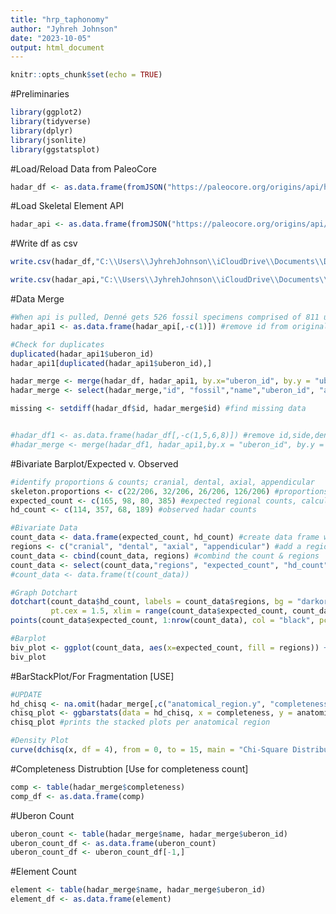 ```yaml
---
title: "hrp_taphonomy"
author: "Jyhreh Johnson"
date: "2023-10-05"
output: html_document
---
```


```r
knitr::opts_chunk$set(echo = TRUE)
```

#Preliminaries
```r
library(ggplot2)
library(tidyverse)
library(dplyr)
library(jsonlite)
library(ggstatsplot)
```

#Load/Reload Data from PaleoCore
```r
hadar_df <- as.data.frame(fromJSON("https://paleocore.org/origins/api/hadarfossilelements/")) #loads in the Hadar fossil elements from paleocore. Make sure to save changes in paleocore before running. 
```

#Load Skeletal Element API
```r
hadar_api <- as.data.frame(fromJSON("https://paleocore.org/origins/api/skeletalelements/")) #loads in the skeletal element api in paleocore.
```

#Write df as csv
```r
write.csv(hadar_df,"C:\\Users\\JyhrehJohnson\\iCloudDrive\\Documents\\Documents\\UT\\masters_thesis\\hadar_df.csv", row.names=FALSE) #write the Hadar data as a csv file to save on computer and load into a spreadsheet. 

write.csv(hadar_api,"C:\\Users\\JyhrehJohnson\\iCloudDrive\\Documents\\Documents\\UT\\masters_thesis\\hadar_api.csv", row.names=FALSE) #write the Hadar api as a csv file to save on computer and load into a spreadsheet.
```

#Data Merge
```r
#When api is pulled, Denné gets 526 fossil specimens comprised of 811 unique skeletal elements
hadar_api1 <- as.data.frame(hadar_api[,-c(1)]) #remove id from original api data frame

#Check for duplicates
duplicated(hadar_api1$uberon_id)
hadar_api1[duplicated(hadar_api1$uberon_id),]

hadar_merge <- merge(hadar_df, hadar_api1, by.x="uberon_id", by.y = "uberon_id", all.x = FALSE, all.y = FALSE) #inner join the hadar df and api data frames
hadar_merge <- select(hadar_merge,"id", "fossil","name","uberon_id", "anatomical_region.y","completeness") #reorder columns

missing <- setdiff(hadar_df$id, hadar_merge$id) #find missing data


#hadar_df1 <- as.data.frame(hadar_df[,-c(1,5,6,8)]) #remove id,side,dental,preserved part from original hadar data frame #Deleted because keeping the ID is important 
#hadar_merge <- merge(hadar_df1, hadar_api1,by.x = "uberon_id", by.y = "uberon_id", all.x = FALSE,all.y = FALSE) 
```

#Bivariate Barplot/Expected v. Observed
```r
#identify proportions & counts; cranial, dental, axial, appendicular
skeleton.proportions <- c(22/206, 32/206, 26/206, 126/206) #proportions of regions
expected_count <- c(165, 98, 80, 385) #expected regional counts, calculations in Google Drive/Sheets under "Analysis"
hd_count <- c(114, 357, 68, 189) #observed hadar counts

#Bivariate Data
count_data <- data.frame(expected_count, hd_count) #create data frame with both counts
regions <- c("cranial", "dental", "axial", "appendicular") #add a regions column
count_data <- cbind(count_data, regions) #combind the count & regions
count_data <- select(count_data,"regions", "expected_count", "hd_count") #reorder
#count_data <- data.frame(t(count_data))

#Graph Dotchart
dotchart(count_data$hd_count, labels = count_data$regions, bg = "darkorange",
         pt.cex = 1.5, xlim = range(count_data$expected_count, count_data$hd_count) + c(-2, 2))
points(count_data$expected_count, 1:nrow(count_data), col = "black", pch = 19, cex = 1.5)

#Barplot
biv_plot <- ggplot(count_data, aes(x=expected_count, fill = regions)) + geom_bar(stat= "identity", position = "dodge") #create barplot
biv_plot
```

#BarStackPlot/For Fragmentation [USE]
```r
#UPDATE 
hd_chisq <- na.omit(hadar_merge[,c("anatomical_region.y", "completeness")])
chisq_plot <- ggbarstats(data = hd_chisq, x = completeness, y = anatomical_region.y) + labs(caption=NULL) #show the preservation stats for each anatomical region
chisq_plot #prints the stacked plots per anatomical region

#Density Plot
curve(dchisq(x, df = 4), from = 0, to = 15, main = "Chi-Square Distribution (df = 4)", ylab = 'Density', lwd = 2, col = 'orange')
```

#Completeness Distrubtion [Use for completeness count]
```r
comp <- table(hadar_merge$completeness)
comp_df <- as.data.frame(comp)
```

#Uberon Count
```r
uberon_count <- table(hadar_merge$name, hadar_merge$uberon_id)
uberon_count_df <- as.data.frame(uberon_count)
uberon_count_df <- uberon_count_df[-1,]
```

#Element Count
```r
element <- table(hadar_merge$name, hadar_merge$uberon_id)
element_df <- as.data.frame(element)
```
